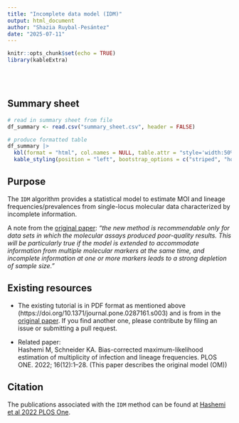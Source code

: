 ```yaml
---
title: "Incomplete data model (IDM)"
output: html_document
author: "Shazia Ruybal-Pesántez"
date: "2025-07-11"
---
```


```r
knitr::opts_chunk$set(echo = TRUE)
library(kableExtra)
```

<br/>
<br/>

## Summary sheet

```r
# read in summary sheet from file
df_summary <- read.csv("summary_sheet.csv", header = FALSE)

# produce formatted table
df_summary |>
  kbl(format = "html", col.names = NULL, table.attr = "style='width:50%;'", escape = FALSE) |>
  kable_styling(position = "left", bootstrap_options = c("striped", "hover", "condensed"))
```

## Purpose

The `IDM` algorithm provides a statistical model to estimate MOI and lineage frequencies/prevalences from single-locus molecular data characterized by incomplete information.

A note from the [original paper](https://doi.org/10.1371/journal.pone.0287161): *"the new method is recommendable only for data sets in which the molecular assays produced poor-quality results. This will be particularly true if the model is extended to accommodate information from multiple molecular markers at the same time, and incomplete information at one or more markers leads to a strong depletion of sample size."*

## Existing resources

- The existing tutorial is in PDF format as mentioned above
(https://doi.org/10.1371/journal.pone.0287161.s003) and is from in the [original
paper](https://doi.org/10.1371/journal.pone.0287161). If you find another one,
please contribute by filing an issue or submitting a pull request.

- Related paper:  
  Hashemi M, Schneider KA. Bias-corrected maximum-likelihood estimation of
multiplicity of infection and lineage frequencies. PLOS ONE. 2022; 16(12):1–28.
(This paper describes the original model (OM))

## Citation

The publications associated with the `IDM` method can be found at [Hashemi et al 2022 PLOS One](https://doi.org/10.1371/journal.pone.0287161). 